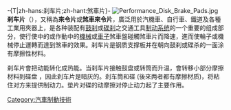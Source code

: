{{Multiple issues|
{{unreferenced|time=2019-02-17T03:12:43+00:00}}
{{求翻译|time=2017-06-20T00:36:17+00:00}}
}}
-{T|zh-hans:刹车片;zh-hant:煞車片}-
[[File:Performance_Disk_Brake_Pads.jpg|thumb]]
'''刹车片'''（{{lang-en|Brake Pad}}），又稱為'''來令片'''或'''煞車來令片'''，廣泛用於汽機車、自行車、鐵道及各種工業用夾器上，是各种装配有[[鼓刹|鼓刹]]或[[碟刹|碟刹]]之交通工具[[制动系统|制动系统]]的一个重要的组成部分，使行使中的或作動中的[[機械|機械]]或[[車子|車子]]煞車盤碰觸煞車片而降速，進而使輪子或機械停止運轉而達到煞車的效果。刹车片是钢质支撑板并在朝向鼓刹或碟杀的一面涂有摩擦性材料。

刹车片會把动能转化成热能。当刹车片接触鼓盘或转筒而升温，會转移小部分摩擦材料到碟盘 ，因此刹车片是暗灰的。刹车筒和碟 (後來两者都有摩擦材质)，将粘住对方来提供制动力。垫片对碟的动摩擦对停止动力起了主要作用。

{{Auto-part-stub}}
{{零件與附件}}
[[Category:汽車制動技術|Category:汽車制動技術]]